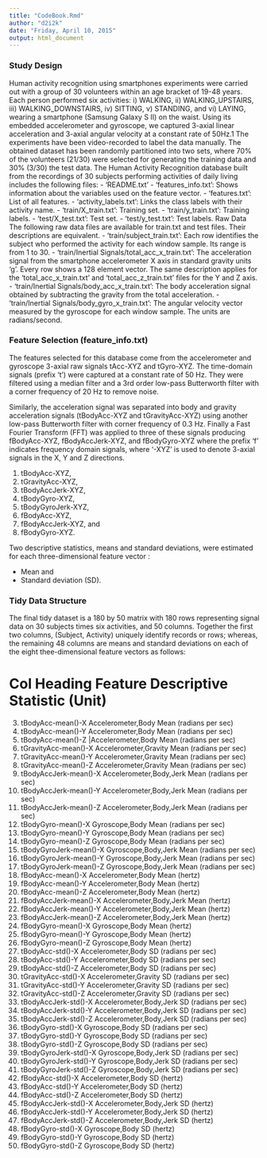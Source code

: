 ```yaml
---
title: "CodeBook.Rmd"
author: "d2i2k"
date: "Friday, April 10, 2015"
output: html_document
---
```


### Study Design

Human activity recognition using smartphones experiments were carried out with a group of 30 volunteers within an age bracket of 19-48 years. Each person performed six activities: i) WALKING, ii) WALKING_UPSTAIRS, iii) WALKING_DOWNSTAIRS, iv) SITTING, v) STANDING, and vi) LAYING, wearing a smartphone (Samsung Galaxy S II) on the waist. Using its embedded accelerometer and gyroscope, we captured 3-axial linear acceleration and 3-axial angular velocity at a constant rate of 50Hz.1
The experiments have been video-recorded to label the data manually. The obtained dataset has been randomly partitioned into two sets, where 70% of the volunteers (21/30) were selected for generating the training data and 30% (3/30) the test data. The Human Activity Recognition database built from the recordings of 30 subjects performing activities of daily living includes the following files:
- 'README.txt'
- 'features_info.txt': Shows information about the variables used on the feature vector.
- 'features.txt': List of all features.
- 'activity_labels.txt': Links the class labels with their activity name.
- 'train/X_train.txt': Training set.
- 'train/y_train.txt': Training labels.
- 'test/X_test.txt': Test set.
- 'test/y_test.txt': Test labels.
Raw Data
The following raw data files are available for train.txt and test files. Their descriptions are equivalent. 
- 'train/subject_train.txt': Each row identifies the subject who performed the activity for each window sample. Its range is from 1 to 30. 
- 'train/Inertial Signals/total_acc_x_train.txt': The acceleration signal from the smartphone accelerometer X axis in standard gravity units 'g'. Every row shows a 128 element vector. The same description applies for the 'total_acc_x_train.txt' and 'total_acc_z_train.txt' files for the Y and Z axis. 
- 'train/Inertial Signals/body_acc_x_train.txt': The body acceleration signal obtained by subtracting the gravity from the total acceleration. 
- 'train/Inertial Signals/body_gyro_x_train.txt': The angular velocity vector measured by the gyroscope for each window sample. The units are radians/second.
 
### Feature Selection (feature_info.txt)

The features selected for this database come from the accelerometer and gyroscope 3-axial raw signals tAcc-XYZ and tGyro-XYZ. The time-domain signals (prefix 't') were captured at a constant rate of 50 Hz. They were filtered using a median filter and a 3rd order low-pass Butterworth filter with a corner frequency of 20 Hz to remove noise.  

Similarly, the acceleration signal was separated into body and gravity acceleration signals (tBodyAcc-XYZ and tGravityAcc-XYZ) using another low-pass Butterworth filter with corner frequency of 0.3 Hz. Finally a Fast Fourier Transform (FFT) was applied to three of these signals producing fBodyAcc-XYZ, fBodyAccJerk-XYZ, and fBodyGyro-XYZ  where the prefix  'f' indicates frequency domain signals, where '-XYZ' is used to denote 3-axial signals in the X, Y and Z directions.

 1. tBodyAcc-XYZ,
 2.	tGravityAcc-XYZ,
 3.	tBodyAccJerk-XYZ,
 4.	tBodyGyro-XYZ,
 5.	tBodyGyroJerk-XYZ,
 6.	fBodyAcc-XYZ,
 7.	fBodyAccJerk-XYZ, and
 8.	fBodyGyro-XYZ.

Two descriptive statistics, means and standard deviations, were estimated for each three-dimensional feature vector : 

 *  Mean and
 *	Standard deviation (SD).

### Tidy Data Structure

The final tidy dataset is a 180 by 50 matrix with 180 rows representing signal data on 30 subjects times six activities, and 50 columns. Together the first two columns, (Subject, Activity) uniquely identify records or rows; whereas, the remaining 48 columns are means and standard deviations on each of the eight thee-dimensional feature vectors as follows:

Col   Heading	          Feature 	 				          Descriptive Statistic (Unit)
==============================================================================
 3.	  tBodyAcc-mean()-X	Accelerometer,Body 		      Mean (radians per sec)
 4.	  tBodyAcc-mean()-Y	Accelerometer,Body	        Mean (radians per sec)
 5.	  tBodyAcc-mean()-Z	|Accelerometer,Body         Mean (radians per sec)
 6.	  tGravityAcc-mean()-X	Accelerometer,Gravity   Mean (radians per sec)
 7.	  tGravityAcc-mean()-Y	Accelerometer,Gravity   Mean (radians per sec)
 8.	  tGravityAcc-mean()-Z	Accelerometer,Gravity   Mean (radians per sec)
 9.	  tBodyAccJerk-mean()-X	Accelerometer,Body,Jerk Mean (radians per sec)
10.	  tBodyAccJerk-mean()-Y	Accelerometer,Body,Jerk Mean (radians per sec)
11.	  tBodyAccJerk-mean()-Z	Accelerometer,Body,Jerk Mean (radians per sec)
12.	  tBodyGyro-mean()-X	  Gyroscope,Body          Mean (radians per sec)
13.	  tBodyGyro-mean()-Y	  Gyroscope,Body          Mean (radians per sec)
14.	  tBodyGyro-mean()-Z	  Gyroscope,Body          Mean (radians per sec)
15.	  tBodyGyroJerk-mean()-X	Gyroscope,Body,Jerk   Mean (radians per sec)
16.	  tBodyGyroJerk-mean()-Y	Gyroscope,Body,Jerk   Mean (radians per sec)
17.	  tBodyGyroJerk-mean()-Z	Gyroscope,Body,Jerk   Mean (radians per sec)
18.	  fBodyAcc-mean()-X	    Accelerometer,Body 			Mean (hertz)
19.	  fBodyAcc-mean()-Y	    Accelerometer,Body      Mean (hertz)
20.	  fBodyAcc-mean()-Z	    Accelerometer,Body      Mean (hertz)
21.	  fBodyAccJerk-mean()-X	Accelerometer,Body,Jerk Mean (hertz)
22.	  fBodyAccJerk-mean()-Y	Accelerometer,Body,Jerk Mean (hertz)
23.	  fBodyAccJerk-mean()-Z	Accelerometer,Body,Jerk Mean (hertz)
24.	  fBodyGyro-mean()-X	  Gyroscope,Body	        Mean (hertz)
25.	  fBodyGyro-mean()-Y	  Gyroscope,Body	        Mean (hertz)
26.	  fBodyGyro-mean()-Z	  Gyroscope,Body	        Mean (hertz)
27.	  tBodyAcc-std()-X	    Accelerometer,Body      SD (radians per sec)
28.	  tBodyAcc-std()-Y	    Accelerometer,Body      SD (radians per sec)
29.	  tBodyAcc-std()-Z	    Accelerometer,Body      SD (radians per sec)
30.	  tGravityAcc-std()-X	  Accelerometer,Gravity   SD (radians per sec)
31.	  tGravityAcc-std()-Y	  Accelerometer,Gravity   SD (radians per sec)
32.	  tGravityAcc-std()-Z	  Accelerometer,Gravity   SD (radians per sec)
33.	  tBodyAccJerk-std()-X	Accelerometer,Body,Jerk SD (radians per sec)
34.	  tBodyAccJerk-std()-Y	Accelerometer,Body,Jerk SD (radians per sec)
35.	  tBodyAccJerk-std()-Z	Accelerometer,Body,Jerk SD (radians per sec)
36.	  tBodyGyro-std()-X	    Gyroscope,Body          SD (radians per sec)
37.	  tBodyGyro-std()-Y	    Gyroscope,Body          SD (radians per sec)
38.	  tBodyGyro-std()-Z	    Gyroscope,Body          SD (radians per sec)
39.	  tBodyGyroJerk-std()-X	Gyroscope,Body,Jerk     SD (radians per sec)
40.	  tBodyGyroJerk-std()-Y	Gyroscope,Body,Jerk     SD (radians per sec)
41.	  tBodyGyroJerk-std()-Z	Gyroscope,Body,Jerk     SD (radians per sec)
42.	  fBodyAcc-std()-X	    Accelerometer,Body			SD (hertz)
43.	  fBodyAcc-std()-Y	    Accelerometer,Body			SD (hertz)
44.	  fBodyAcc-std()-Z	    Accelerometer,Body			SD (hertz)
45.	  fBodyAccJerk-std()-X	Accelerometer,Body,Jerk SD (hertz)
46.	  fBodyAccJerk-std()-Y	Accelerometer,Body,Jerk	SD (hertz)
47.	  fBodyAccJerk-std()-Z	Accelerometer,Body,Jerk	SD (hertz)
48.	  fBodyGyro-std()-X	    Gyroscope,Body	        SD (hertz)
49.	  fBodyGyro-std()-Y	    Gyroscope,Body	        SD (hertz)
50.	  fBodyGyro-std()-Z	    Gyroscope,Body	        SD (hertz)
